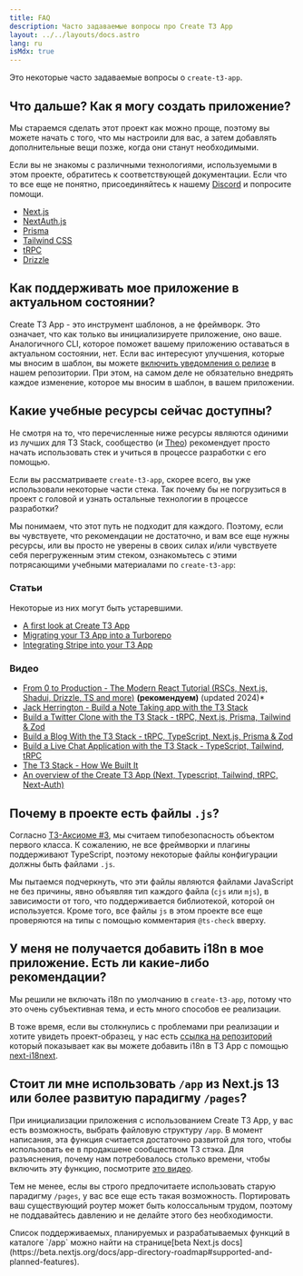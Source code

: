 ```yaml
---
title: FAQ
description: Часто задаваемые вопросы про Create T3 App
layout: ../../layouts/docs.astro
lang: ru
isMdx: true
---
```



Это некоторые часто задаваемые вопросы о `create-t3-app`.

## Что дальше? Как я могу создать приложение?

Мы стараемся сделать этот проект как можно проще, поэтому вы можете начать с того, что мы настроили для вас, а затем добавлять дополнительные вещи позже, когда они станут необходимыми.

Если вы не знакомы с различными технологиями, используемыми в этом проекте, обратитесь к соответствующей документации. Если что то все еще не понятно, присоединяйтесь к нашему [Discord](https://t3.gg/discord) и попросите помощи.

- [Next.js](https://nextjs.org/)
- [NextAuth.js](https://next-auth.js.org)
- [Prisma](https://prisma.io)
- [Tailwind CSS](https://tailwindcss.com)
- [tRPC](https://trpc.io)
- [Drizzle](https://orm.drizzle.team/docs/overview)

## Как поддерживать мое приложение в актуальном состоянии?

Create T3 App - это инструмент шаблонов, а не фреймворк. Это означает, что как только вы инициализируете приложение, оно ваше. Аналогичного CLI, которое поможет вашему приложению оставаться в актуальном состоянии, нет. Если вас интересуют улучшения, которые мы вносим в шаблон, вы можете [включить уведомления о релизе](https://docs.github.com/en/account-and-profile/managing-subscriptions-and-notifications-on-github/setting-up-notifications/configuring-notifications#configuring-your-watch-settings-for-an-individual-repository) в нашем репозитории. При этом, на самом деле не обязательно внедрять каждое изменение, которое мы вносим в шаблон, в вашем приложении.

## Какие учебные ресурсы сейчас доступны?

Не смотря на то, что перечисленные ниже ресурсы являются одиними из лучших для T3 Stack, сообщество (и [Theo](https://youtu.be/rzwaaWH0ksk?t=1436)) рекомендует просто начать использовать стек и учиться в процессе разработки с его помощью.

Если вы рассматриваете `create-t3-app`, скорее всего, вы уже использовали некоторые части стека. Так почему бы не погрузиться в проект с головой и узнать остальные технологии в процессе разработки?

Мы понимаем, что этот путь не подходит для каждого. Поэтому, если вы чувствуете, что рекомендации не достаточно, и вам все еще нужны ресурсы, или вы просто не уверены в своих силах и/или чувствуете себя перегруженным этим стеком, ознакомьтесь с этими потрясающими учебными материалами по `create-t3-app`:

### Статьи

Некоторые из них могут быть устаревшими.

- [A first look at Create T3 App](https://dev.to/ajcwebdev/a-first-look-at-create-t3-app-1i8f)
- [Migrating your T3 App into a Turborepo](https://www.jumr.dev/blog/t3-turbo)
- [Integrating Stripe into your T3 App](https://blog.nickramkissoon.com/posts/integrate-stripe-t3)

### Видео

- [From 0 to Production - The Modern React Tutorial (RSCs, Next.js, Shadui, Drizzle, TS and more)](https://www.youtube.com/watch?v=d5x0JCZbAJs) **(рекомендуем)** (updated 2024)*
- [Jack Herrington - Build a Note Taking app with the T3 Stack](https://www.youtube.com/watch?v=J1gzN1SAhyM)
- [Build a Twitter Clone with the T3 Stack - tRPC, Next.js, Prisma, Tailwind & Zod](https://www.youtube.com/watch?v=nzJsYJPCc80)
- [Build a Blog With the T3 Stack - tRPC, TypeScript, Next.js, Prisma & Zod](https://www.youtube.com/watch?v=syEWlxVFUrY)
- [Build a Live Chat Application with the T3 Stack - TypeScript, Tailwind, tRPC](https://www.youtube.com/watch?v=dXRRY37MPuk)
- [The T3 Stack - How We Built It](https://www.youtube.com/watch?v=H-FXwnEjSsI)
- [An overview of the Create T3 App (Next, Typescript, Tailwind, tRPC, Next-Auth)](https://www.youtube.com/watch?v=VJH8dsPtbeU)

## Почему в проекте есть файлы `.js`?

Согласно [T3-Аксиоме #3](/ru/introduction#typesafety-isnt-optional), мы считаем типобезопасность объектом первого класса. К сожалению, не все фреймворки и плагины поддерживают TypeScript, поэтому некоторые файлы конфигурации должны быть файлами `.js`.

Мы пытаемся подчеркнуть, что эти файлы являются файлами JavaScript не без причины, явно объявляя тип каждого файла (`cjs` или `mjs`), в зависимости от того, что поддерживается библиотекой, которой он используется. Кроме того, все файлы `js` в этом проекте все еще проверяются на типы с помощью комментария `@ts-check` вверху.

## У меня не получается добавить i18n в мое приложение. Есть ли какие-либо рекомендации?

Мы решили не включать i18n по умолчанию в `create-t3-app`, потому что это очень субъективная тема, и есть много способов ее реализации.

В тоже время, если вы столкнулись с проблемами при реализации и хотите увидеть проект-образец, у нас есть [ссылка на репозиторий](https://github.com/juliusmarminge/t3-i18n) который показывает как вы можете добавить i18n в T3 App с помощью [next-i18next](https://github.com/i18next/next-i18next).

## Стоит ли мне использовать `/app` из Next.js 13 или более развитую парадигму `/pages`?

При инициализации приложения с использованием Create T3 App, у вас есть возможность, выбрать файловую структуру `/app`. В момент написания, эта функция считается достаточно развитой для того, чтобы использовать ее в продакшене сообществом T3 стэка. Для разъяснения, почему нам потребовалось столько времени, чтобы включить эту функцию, посмотрите [это видео](https://www.youtube.com/watch?v=PmBfq-SpzCU).

Тем не менее, еслы вы строго предпочитаете использовать старую парадигму `/pages`, у вас все еще есть такая возможность. Портировать ваш существующий роутер может быть колоcсальным трудом, поэтому не поддавайтесь давлению и не делайте этого без необходимости.

<Callout type="info">
  Список поддерживаемых, планируемых и разрабатываемых функций в каталоге `/app` можно найти на странице[beta Next.js docs](https://beta.nextjs.org/docs/app-directory-roadmap#supported-and-planned-features).
</Callout>

